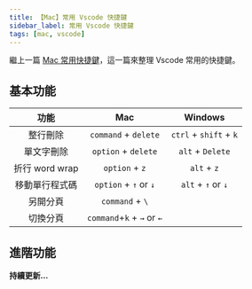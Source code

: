 ```yaml
---
title: 【Mac】常用 Vscode 快捷鍵
sidebar_label: 常用 Vscode 快捷鍵
tags: [mac, vscode]
---
```



繼上一篇 [Mac 常用快捷鍵](https://jim876633.github.io/Jim-Docusaurus/Mac/shortcut)，這一篇來整理 Vscode 常用的快捷鍵。

## 基本功能

|      功能      |            Mac             |        Windows         |
| :------------: | :------------------------: | :--------------------: |
|    整行刪除    |    `command` + `delete`    | `ctrl` + `shift` + `k` |
|   單文字刪除   |    `option` + `delete`     |    `alt` + `Delete`    |
| 折行 word wrap |       `option` + `z`       |      `alt` + `z`       |
| 移動單行程式碼 |   `option` + `↑` or `↓`    |   `alt` + `↑` or `↓`   |
|    另開分頁    |      `command` + `\`       |                        |
|    切換分頁    | `command`+`k` + `→` or `←` |                        |

## 進階功能

**持續更新...**
